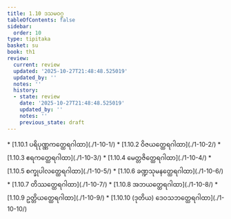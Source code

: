 ```yaml
---
title: 1.10 ဒသမဝဂ္ဂ
tableOfContents: false
sidebar:
  order: 10
type: tipitaka
basket: su
book: th1
review:
  current: review
  updated: '2025-10-27T21:48:48.525019'
  updated_by: ''
  notes: ''
  history:
  - state: review
    date: '2025-10-27T21:48:48.525019'
    updated_by: ''
    notes: ''
    previous_state: draft
---
```



<ReviewStatus review={frontmatter.review} showDetails={true} />

<HypothesisAnnotation frontmatter={frontmatter} />

<DynamicBreadcrumb />



<TableOfContents book="th1" section="1.10">
* [1.10.1 ပရိပုဏ္ဏကတ္ထေရဂါထာ](./1-10-1/)
* [1.10.2 ဝိဇယတ္ထေရဂါထာ](./1-10-2/)
* [1.10.3 ဧရကတ္ထေရဂါထာ](./1-10-3/)
* [1.10.4 မေတ္တဇိတ္ထေရဂါထာ](./1-10-4/)
* [1.10.5 စက္ခုပါလတ္ထေရဂါထာ](./1-10-5/)
* [1.10.6 ခဏ္ဍသုမနတ္ထေရဂါထာ](./1-10-6/)
* [1.10.7 တိဿတ္ထေရဂါထာ](./1-10-7/)
* [1.10.8 အဘယတ္ထေရဂါထာ](./1-10-8/)
* [1.10.9 ဥတ္တိယတ္ထေရဂါထာ](./1-10-9/)
* [1.10.10 (ဒုတိယ) ဒေဝသဘတ္ထေရဂါထာ](./1-10-10/)
</TableOfContents>